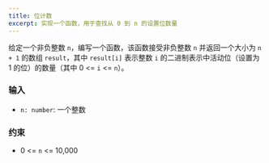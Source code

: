 ```yaml
---
title: 位计数
excerpt: 实现一个函数，用于查找从 0 到 n 的设置位数量
---
```



给定一个非负整数 `n`，编写一个函数，该函数接受非负整数 `n` 并返回一个大小为 `n + 1` 的数组 `result`，其中 `result[i]` 表示整数 `i` 的二进制表示中活动位（设置为 1 的位）的数量（其中 0 &lt;= `i` &lt;= `n`）。

### 输入

- `n: number`: 一个整数

<MDXTestExamples testCases={runTestCases} />

### 约束

- 0 &lt;= `n` &lt;= 10,000
